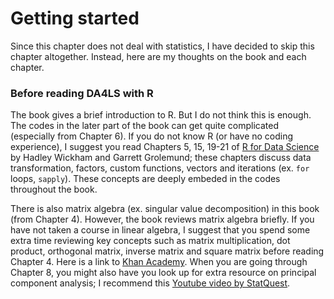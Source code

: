 # Getting started

Since this chapter does not deal with statistics, I have decided to skip this chapter altogether. Instead, here are my thoughts on the book and each chapter.

### Before reading DA4LS with R {-}
The book gives a brief introduction to R. But I do not think this is enough. The codes in the later part of the book can get quite complicated (especially from Chapter 6). If you do not know R (or have no coding experience), I suggest you read Chapters 5, 15, 19-21 of [R for Data Science](https://r4ds.had.co.nz/index.html) by Hadley Wickham and Garrett Grolemund; these chapters discuss data transformation, factors, custom functions, vectors and iterations (ex. `for` loops, `sapply`). These concepts are deeply embeded in the codes throughout the book.

There is also matrix algebra (ex. singular value decomposition) in this book (from Chapter 4). However, the book reviews matrix algebra briefly. If you have not taken a course in linear algebra, I suggest that you spend some extra time reviewing key concepts such as matrix multiplication, dot product, orthogonal matrix, inverse matrix and square matrix before reading Chapter 4. Here is a link to [Khan Academy](https://www.khanacademy.org/math/algebra-home/alg-matrices). When you are going through Chapter 8, you might also have you look up for extra resource on principal component analysis; I recommend this [Youtube video by StatQuest](https://www.youtube.com/watch?v=FgakZw6K1QQ&t=942s&ab_channel=StatQuestwithJoshStarmer).
 